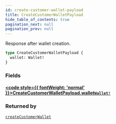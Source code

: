 ```yaml
---
id: create-customer-wallet-payload
title: CreateCustomerWalletPayload
hide_table_of_contents: true
pagination_next: null
pagination_prev: null
---
```








Response after wallet creation.

```graphql
type CreateCustomerWalletPayload {
  wallet: Wallet!
}
```


### Fields

#### [<code style={{ fontWeight: 'normal' }}>CreateCustomerWalletPayload.<b>wallet</b></code>](#)<Bullet />[`Wallet!`](/api/objects/wallet) <Badge class="secondary" text="non-null"/> <Badge class="secondary" text="object"/>
> 
> 



### Returned by

[`createCustomerWallet`](/api/mutations/create-customer-wallet)  <Badge class="secondary" text="mutation"/>



